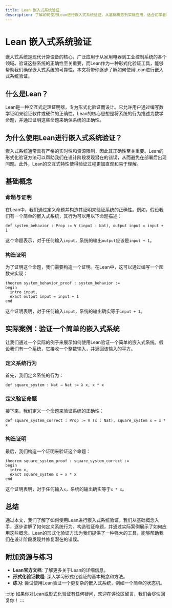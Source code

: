 ```yaml
---
title: Lean 嵌入式系统验证
description: 了解如何使用Lean进行嵌入式系统验证，从基础概念到实际应用，适合初学者学习。
---
```


# Lean 嵌入式系统验证

嵌入式系统是现代计算设备的核心，广泛应用于从家用电器到工业控制系统的各个领域。验证这些系统的正确性至关重要，而Lean作为一种形式化验证工具，能够帮助我们确保嵌入式系统的可靠性。本文将带你逐步了解如何使用Lean进行嵌入式系统验证。

## 什么是Lean？

Lean是一种交互式定理证明器，专为形式化验证而设计。它允许用户通过编写数学证明来验证软件或硬件的正确性。Lean的核心思想是将系统的行为描述为数学命题，并通过证明这些命题来确保系统的正确性。

## 为什么使用Lean进行嵌入式系统验证？

嵌入式系统通常具有严格的实时性和资源限制，因此其正确性至关重要。Lean的形式化验证方法可以帮助我们在设计阶段发现潜在的错误，从而避免在部署后出现问题。此外，Lean的交互式特性使得验证过程更加直观和易于理解。

## 基础概念

### 命题与证明

在Lean中，我们通过定义命题并构造其证明来验证系统的正确性。例如，假设我们有一个简单的嵌入式系统，其行为可以用以下命题描述：

```lean
def system_behavior : Prop := ∀ (input : Nat), output input = input + 1
```

这个命题表示，对于任何输入`input`，系统的输出`output`应该是`input + 1`。

### 构造证明

为了证明这个命题，我们需要构造一个证明。在Lean中，这可以通过编写一个函数来实现：

```lean
theorem system_behavior_proof : system_behavior :=
begin
  intro input,
  exact output input = input + 1
end
```

这个证明表明，对于任何输入`input`，系统的输出确实等于`input + 1`。

## 实际案例：验证一个简单的嵌入式系统

让我们通过一个实际的例子来展示如何使用Lean验证一个简单的嵌入式系统。假设我们有一个系统，它接收一个整数输入，并返回该输入的平方。

### 定义系统行为

首先，我们定义系统的行为：

```lean
def square_system : Nat → Nat := λ x, x * x
```

### 定义验证命题

接下来，我们定义一个命题来验证系统的正确性：

```lean
def square_system_correct : Prop := ∀ (x : Nat), square_system x = x * x
```

### 构造证明

最后，我们构造一个证明来验证这个命题：

```lean
theorem square_system_proof : square_system_correct :=
begin
  intro x,
  exact square_system x = x * x
end
```

这个证明表明，对于任何输入`x`，系统的输出确实等于`x * x`。

## 总结

通过本文，我们了解了如何使用Lean进行嵌入式系统验证。我们从基础概念入手，逐步讲解了如何定义系统行为、构造验证命题，并通过实际案例展示了如何应用这些概念。Lean的形式化验证方法为我们提供了一种强大的工具，能够帮助我们在设计阶段发现并修复潜在的错误。

## 附加资源与练习

- **Lean官方文档**: 了解更多关于Lean的详细信息。
- **形式化验证教程**: 深入学习形式化验证的基本概念和方法。
- **练习**: 尝试使用Lean验证一个更复杂的嵌入式系统，例如一个简单的状态机。

:::tip
如果你对Lean或形式化验证有任何疑问，欢迎在评论区留言，我们会尽快回复你！
:::